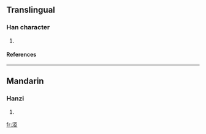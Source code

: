 ==Translingual==
===Han character===
{{Han char|rn=85|rad=水|as=07|sn=10|four=3111<sub>7</sub>|canj=水尸中中 (ESLL)}}
# {{defn|Han|sort=水07}}
====References====
{{Han ref|kx=0619.310|dkj=17366|hdz=31603.020|uh=6D0D|ud=27917|bh=D249|bd=53833}}

----
==Mandarin==
===Hanzi===
{{cmn-hanzi|pin=[[sì]] ([[si4]])|wg=ssu<sup>4</sup>}}
# {{defn|Mandarin}}

[[fr:洍]]
